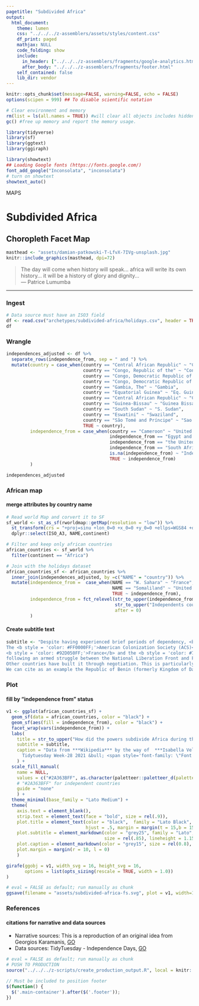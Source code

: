 ```yaml
---
pagetitle: "Subdivided Africa"
output: 
  html_document:
    theme: lumen
    css: "../../../z-assemblers/assets/styles/content.css"
    df_print: paged
    mathjax: NULL
    code_folding: show
    include:
      in_header: ["../../../z-assemblers/fragments/google-analytics.html", "../../../z-assemblers/fragments/header.html"]
      after_body: "../../../z-assemblers/fragments/footer.html"
    self_contained: false
    lib_dir: vendor
---
```


```r

knitr::opts_chunk$set(message=FALSE, warning=FALSE, echo = FALSE)
options(scipen = 999) ## To disable scientific notation

# Clear environment and memory
rm(list = ls(all.names = TRUE)) #will clear all objects includes hidden objects.
gc() #free up memory and report the memory usage.

library(tidyverse)
library(sf)
library(ggtext)
library(ggiraph)

library(showtext)
## Loading Google fonts (https://fonts.google.com/)
font_add_google("Inconsolata", "inconsolata")
# turn on showtext
showtext_auto()

```

<div class="activity">
MAPS  
</div>

# Subdivided Africa
## Choropleth Facet Map

```r

masthead <- "assets/damian-patkowski-T-LfvX-7IVg-unsplash.jpg"
knitr::include_graphics(masthead, dpi=72)

```

> The day will come when history will speak... africa will write its own history... it will be a history of glory and dignity...\
--- Patrice Lumumba\

***

### Ingest

```r

# Data source must have an ISO3 field
df <- read.csv("archetypes/subdivided-africa/holidays.csv", header = TRUE, encoding = "UTF-8")
df

```

### Wrangle

```r

independences_adjusted <- df %>% 
  separate_rows(independence_from, sep = " and ") %>% 
  mutate(country = case_when(country == "Central African Republic" ~ "Central African Rep.",
                             country == "Congo, Republic of the" ~ "Congo (Brazzaville)",
                             country == "Congo, Democratic Republic of the" ~ "Congo (Kinshasa)",
                             country == "Congo, Democratic Republic of the" ~ "Congo (Kinshasa)",
                             country == "Gambia, The" ~ "Gambia",
                             country == "Equatorial Guinea" ~ "Eq. Guinea",
                             country == "Central African Republic" ~ "Central African Rep.",
                             country == "Guinea-Bissau" ~ "Guinea Bissau",
                             country == "South Sudan" ~ "S. Sudan",
                             country == "Eswatini" ~ "Swaziland",
                             country == "São Tomé and Príncipe" ~ "Sao Tome and Principe",
                             TRUE ~ country),
         independence_from = case_when(country == "Cameroon" ~ "United Kingdom",
                                       independence_from == "Egypt and the United Kingdom" ~ "United Kingdom",
                                       independence_from == "the United Kingdom" ~ "United Kingdom",
                                       independence_from == "South Africa" ~ "United Kingdom",
                                       is.na(independence_from) ~ "Independents countries",
                                       TRUE ~ independence_from)
         )

independences_adjusted

```

### African map
#### merge attributes by country name

```r

# Read world Map and corvert it to SF
sf_world <- st_as_sf(rworldmap::getMap(resolution = "low")) %>%
  st_transform(crs = "+proj=sinu +lon_0=0 +x_0=0 +y_0=0 +ellps=WGS84 +datum=WGS84 +units=m +no_defs") %>%
  dplyr::select(ISO_A3, NAME,continent)

# Filter and keep only african countries
african_countries <- sf_world %>%
  filter(continent == "Africa")

# Join with the holidays dataset
african_countries_sf <- african_countries %>% 
  inner_join(independences_adjusted, by =c("NAME" = "country")) %>% 
  mutate(independence_from =  case_when(NAME == "W. Sahara" ~ "France",
                                        NAME == "Somaliland" ~ "United Kingdom",
                                        TRUE ~ independence_from),
         independence_from = fct_relevel(str_to_upper(independence_from), 
                                         str_to_upper("Independents countries"), 
                                         after = 0)
         )

```

#### Create subtitle text

```r

subtitle <- "Despite having experienced brief periods of dependency, <b style = 'color: #2A363BFF;'>Egypt</b> and <b  style = 'color: #2A363BFF'>Ethiopia</b> are among the rare countries of the continent never to have known a total dependence vis-a-vis foreign powers.<br>
The <b style = 'color: #FF0000FF;'>American Colonization Society (ACS)</b> formed in 1817 to send free African-Americans to Africa as an alternative to emancipation in the United States, gave his independency to Liberia in 1847.<br>
<b style = 'color: #92D050FF;'>France</b> and the <b style = 'color: #7030A0FF'>United Kingdom</b> were the main colonizers. Some countries obtained their independence after armed struggles, this is notably the case of Algeria, whose independence was acquired <br>
following an armed struggle between the National Liberation Front and France.<br>
Other countries have built it through negotiation. This is particularly the case with Nigeria, which obtained it in 1960. However, most countries obtained it following grants from settlers.<br>
We can cite as an example the Republic of Benin (formerly Kingdom of DanhomÃ¨) which, like some of its neighbors of West Africa obtained it from the grant by France."

```

### Plot
#### fill by "independence from" status

```r

v1 <- ggplot(african_countries_sf) + 
  geom_sf(data = african_countries, color = "black") + 
  geom_sf(aes(fill = independence_from), color = "black") + 
  facet_wrap(vars(independence_from)) + 
  labs(
    title = str_to_upper("How did the powers subdivide Africa during the colonial period ?"),
    subtitle = subtitle,
    caption = "Data from ***Wikipedia*** by the way of  ***Isabella Velasquez***.<br>
      Tidytuesday Week-28 2021 &bull; <span style='font-family: \"Font Awesome 5 Brands\"'>&#xf099;</span>**@issa_madjid**" 
    ) + 
  scale_fill_manual(
    name = NULL,
    values = c("#2A363BFF", as.character(paletteer::paletteer_d(palette = "Redmonder::qMSOStd"))), 
    # "#2A363BFF" for independent countries
    guide = "none"
    ) + 
  theme_minimal(base_family = "Lato Medium") + 
  theme(
    axis.text = element_blank(),
    strip.text = element_text(face = "bold", size = rel(.9)),
    plot.title = element_text(color = "black",  family = "Lato Black", size = rel(1.5), 
                              hjust = .5, margin = margin(t = 15,b = 15)),
    plot.subtitle = element_markdown(color = "grey25", family = "Lato", face = "bold.italic", 
                                     size = rel(.85), lineheight = 1.15, linewidth = 80),
    plot.caption = element_markdown(color = "grey15", size = rel(0.8), margin = margin(t = 10,b = 10)),
    plot.margin = margin(r = 10, l = 0)
    )

girafe(ggobj = v1, width_svg = 16, height_svg = 16,
       options = list(opts_sizing(rescale = TRUE, width = 1.0))
)

```


```r

# eval = FALSE as default; run manually as chunk
ggsave(filename = "assets/subdivided-africa-fs.svg", plot = v1, width=16, height=16)

```


### References
#### citations for narrative and data sources

* Narrative sources: This is a reproduction of an original idea from Georgios Karamanis, [GO](https://triasbogor.com/geokaramanis){target="_blank"}
* Data sources: TidyTuesday - Independence Days, [GO](https://github.com/rfordatascience/tidytuesday/tree/master/data/2021/2021-07-06){target="_blank"}



```r

# eval = FALSE as default; run manually as chunk
# PUSH TO PRODUCTION
source("../../../z-scripts/create_production_output.R", local = knitr::knit_global())

```


```js

// Must be included to position footer
$(function() {
  $('.main-container').after($('.footer'));
})

```

